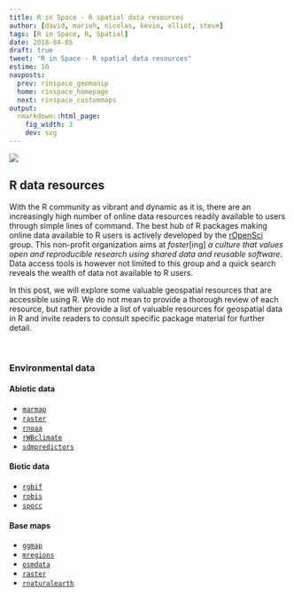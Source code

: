 ```yaml
---
title: R in Space - R spatial data resources
author: [david, marieh, nicolas, kevin, elliot, steve]
tags: [R in Space, R, Spatial]
date: 2018-04-05
draft: true
tweet: "R in Space - R spatial data resources"
estime: 10
navposts:
  prev: rinspace_geomanip
  home: rinspace_homepage
  next: rinspace_custommaps
output:
  rmarkdown::html_page:
    fig_width: 3
    dev: svg
---
```


![](https://img.shields.io/badge/inSileco-InDevelopment-3fb3b2.svg)

## R data resources

With the R community as vibrant and dynamic as it is, there are an increasingly
high number of online data resources readily available to users through simple
lines of command. The best hub of R packages making online data available to R
users is actively developed by the [rOpenSci](https://ropensci.org/) group.
This non-profit organization aims at *foster*[ing] *a culture
that values open and reproducible research using shared data and reusable
software*. Data access tools is however not limited to this group and a quick
search reveals the wealth of data not available to R users.

In this post, we will explore some valuable geospatial resources that are
accessible using R. We do not mean to provide a thorough review of each resource,
but rather provide a list <!-- and a glimpse into --> of valuable resources for
geospatial data in R and invite readers to consult specific package material
for further detail.

<br/>

<!-- ## At a glance

Let's begin by simply providing a list of resources and then we can delve a
bit deeper into each resource.

<br/>
 -->
### Environmental data

#### Abiotic data

- [`marmap`](https://github.com/ericpante/marmap)
- [`raster`](https://cran.r-project.org/web/packages/raster/index.html)
- [`rnoaa`](https://github.com/ropensci/rnoaa)
- [`rWBclimate`](https://github.com/ropensci/rWBclimate)
- [`sdmpredictors`](https://cran.r-project.org/web/packages/sdmpredictors/index.html)

#### Biotic data

- [`rgbif`](https://github.com/ropensci/rgbif)
- [`robis`](https://github.com/iobis/robis)
- [`spocc`](https://github.com/ropensci/spocc)

#### Base maps

- [`ggmap`](https://github.com/dkahle/ggmap)
- [`mregions`](https://github.com/ropenscilabs/mregions)
- [`osmdata`](https://github.com/ropensci/osmdata)
- [`raster`](https://cran.r-project.org/web/packages/raster/index.html)
- [`rnaturalearth`](https://github.com/ropenscilabs/rnaturalearth)

<!--

## Environmental data

Let's start with environmental data layers, which we use extensively in ecology
and the environmental sciences in general.



### Abiotic data

### Biotic data -->
